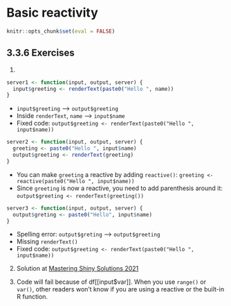 # Basic reactivity

```r
knitr::opts_chunk$set(eval = FALSE)
```


## 3.3.6 Exercises {-}

1.

```r
server1 <- function(input, output, server) {
  input$greeting <- renderText(paste0("Hello ", name))
}
```

- `input$greeting` --> `output$greeting`
- Inside `renderText`, `name` --> `input$name` 
- Fixed code:  `output$greeting <- renderText(paste0("Hello ", input$name))`


```r
server2 <- function(input, output, server) {
  greeting <- paste0("Hello ", input$name)
  output$greeting <- renderText(greeting)
}
```

- You can make `greeting` a reactive by adding `reactive()`: `greeting <- reactive(paste0("Hello ", input$name))`
- Since `greeting` is now a reactive, you need to add parenthesis around it: `output$greeting <- renderText(greeting())`


```r
server3 <- function(input, output, server) {
  output$greting <- paste0("Hello", input$name)
}
```

- Spelling error: `output$greting` --> `output$greeting`
- Missing `renderText()`
- Fixed code: `output$greeting <- renderText(paste0("Hello ", input$name))`


2. Solution at [Mastering Shiny Solutions 2021](https://mastering-shiny-solutions.org/basic-reactivity.html#solution-15)

3. Code will fail because of df[[input$var]]. When you use `range()` or `var()`, other readers won't know if you are using a reactive or the built-in R function. 